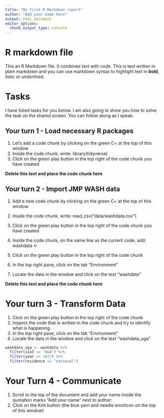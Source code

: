 ```yaml
---
title: "My first R Markdown report"
author: "Add your name here"
output: html_document
editor_options:
  chunk_output_type: console
---
```


# R markdown file

This an R Markdown file. It combines text with code. This is text written in plain markdown and you can use markdown syntax to highlight text in **bold**, *italic* or _underlined_.

# Tasks

I have listed tasks for you below. I am also going to show you how to solve the task on the shared screen. You can follow along as I speak. 

## Your turn 1 - Load necessary R packages

1. Let's add a code chunk by clicking on the green C+ at the top of this window
2. Inside the code chunk, write: library(tidyverse)
3. Click on the green play button in the top right of the code chunk you have created



**Delete this text and place the code chunk here**



## Your turn 2 - Import JMP WASH data

1. Add a new code chunk by clicking on the green C+ at the top of this window
2. Inside the code chunk, write: read_csv("data/washdata.csv")
3. Click on the green play button in the top right of the code chunk you have created

4. Inside the code chunk, on the same line as the current code, add: washdata <- 
5. Click on the green play button in the top right of the code chunk

6. In the top right pane, click on the tab "Environment"
7. Locate the data in the window and click on the text "washdata"



**Delete this text and place the code chunk here**



# Your turn 3 - Transform Data

1. Click on the green play button in the top right of the code chunk
2. Inspect the code that is written in the code chunk and try to identify what is happening
3. In the top right pane, click on the tab "Environment"
4. Locate the data in the window and click on the text "washdata_uga"

```r

washdata_uga <- washdata %>%
  filter(iso3 == "UGA") %>% 
  filter(year == 2017) %>% 
  filter(residence == "national") 
```

# Your Turn 4 - Communicate

1. Scroll to the top of the document and add your name inside the quotation marks "Add your name" next to author: 
2. Click on the Knit button (the blue yarn and needle emoticon on the top of this window) 

